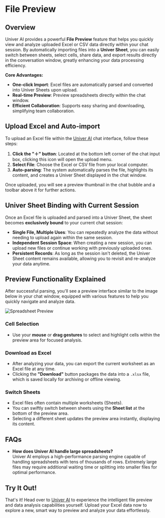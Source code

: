 # File Preview

## Overview

Univer AI provides a powerful **File Preview** feature that helps you quickly view and analyze uploaded Excel or CSV data directly within your chat session. By automatically importing files into a **Univer Sheet**, you can easily switch between sheets, select cells, share data, and export results directly in the conversation window, greatly enhancing your data processing efficiency.

**Core Advantages:**  
- **One-click Import**: Excel files are automatically parsed and converted into Univer Sheets upon upload.  
- **Real-time Preview**: Preview spreadsheets directly within the chat window.  
- **Efficient Collaboration**: Supports easy sharing and downloading, simplifying team collaboration.  

## Upload Excel and Auto-import

To upload an Excel file within the [Univer AI](https://insight.univer.ai/) chat interface, follow these steps:

1. **Click the "＋" button**: Located at the bottom left corner of the chat input box, clicking this icon will open the upload menu.
2. **Select File**: Choose the Excel or CSV file from your local computer.
3. **Auto-parsing**: The system automatically parses the file, highlights its content, and creates a Univer Sheet displayed in the chat window.

Once uploaded, you will see a preview thumbnail in the chat bubble and a toolbar above it for further actions.

## Univer Sheet Binding with Current Session

Once an Excel file is uploaded and parsed into a Univer Sheet, the sheet becomes **exclusively bound** to your current chat session:

- **Single File, Multiple Uses**: You can repeatedly analyze the data without needing to upload again within the same session.
- **Independent Session Space**: When creating a new session, you can upload new files or continue working with previously uploaded ones.
- **Persistent Records**: As long as the session isn't deleted, the Univer Sheet content remains available, allowing you to revisit and re-analyze your data anytime.

## Preview Functionality Explained

After successful parsing, you'll see a preview interface similar to the image below in your chat window, equipped with various features to help you quickly navigate and analyze data.

![Spreadsheet Preview](./file-preview/preview-toolbar.png)

### Cell Selection

- Use your **mouse** or **drag gestures** to select and highlight cells within the preview area for focused analysis.

### Download as Excel

- After analyzing your data, you can export the current worksheet as an Excel file at any time.
- Clicking the **"Download"** button packages the data into a `.xlsx` file, which is saved locally for archiving or offline viewing.

### Switch Sheets

- Excel files often contain multiple worksheets (Sheets).
- You can swiftly switch between sheets using the **Sheet list** at the bottom of the preview area.
- Selecting a different sheet updates the preview area instantly, displaying its content.

## FAQs

- **How does Univer AI handle large spreadsheets?**  
  Univer AI employs a high-performance parsing engine capable of handling spreadsheets with tens of thousands of rows. Extremely large files may require additional waiting time or splitting into smaller files for optimal performance.

## Try It Out!

That's it! Head over to [Univer AI](https://insight.univer.ai/) to experience the intelligent file preview and data analysis capabilities yourself. Upload your Excel data now to explore a new, smart way to preview and analyze your data effortlessly.
